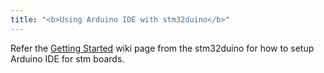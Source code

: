 ```yaml
---
title: "<b>Using Arduino IDE with stm32duino</b>"
---
```


Refer the [Getting Started](https://github.com/stm32duino/Arduino_Core_STM32/wiki/Getting-Started) wiki page from the stm32duino for how to setup Arduino IDE for stm boards.